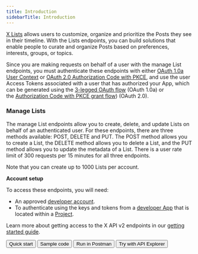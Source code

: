---
title: Introduction
sidebarTitle: Introduction
---



[X Lists](https://help.x.com/en/using-twitter/twitter-lists) allows users to customize, organize and prioritize the Posts they see in their timeline. With the Lists endpoints, you can build solutions that enable people to curate and organize Posts based on preferences, interests, groups, or topics.

Since you are making requests on behalf of a user with the manage List endpoints, you must authenticate these endpoints with either [OAuth 1.0a User Context](/resources/fundamentals/authentication) or [OAuth 2.0 Authorization Code with PKCE](resources/fundamentals/authentication#oauth-2-0-authorization-code-flow-with-pkce-2), and use the user Access Tokens associated with a user that has authorized your App, which can be generated using the [3-legged OAuth flow](/resources/fundamentals/authentication#obtaining-access-tokens-using-3-legged-oauth-flow) (OAuth 1.0a) or the [Authorization Code with PKCE grant flow](/resources/fundamentals/authentication#how-to-connect-to-endpoints-using-oauth-2-0-authorization-code-flow-with-pkce)) (OAuth 2.0).
 

### Manage Lists

The manage List endpoints allow you to create, delete, and update Lists on behalf of an authenticated user. For these endpoints, there are three methods available: POST, DELETE and PUT. The POST method allows you to create a List, the DELETE method allows you to delete a List, and the PUT method allows you to update the metadata of a List. There is a user rate limit of 300 requests per 15 minutes for all three endpoints.

Note that you can create up to 1000 Lists per account.

**Account setup**

To access these endpoints, you will need:

* An approved [developer account](https://developer.x.com/en/portal/petition/essential/basic-info).
* To authenticate using the keys and tokens from a [developer App](/resources/fundamentals/developer-apps) that is located within a [Project](/resources/fundamentals/projects). 

Learn more about getting access to the X API v2 endpoints in our [getting started guide](/x-api/getting-started/getting-access).
<div className="flex space-x-2">
<Button href="/x-api/lists/manage-lists/quickstart">
  Quick start
</Button>
<Button href="https://github.com/xdevplatform/Twitter-API-v2-sample-code">
  Sample code
</Button>
<Button href="https://app.getpostman.com/run-collection/9956214-784efcda-ed4c-4491-a4c0-a26470a67400">
  Run in Postman
</Button>
<Button href="https://developer.x.com/apitools/api?endpoint=/2/lists&method=post">
  Try with API Explorer
</Button>
</div>
